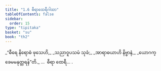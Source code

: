 ```yaml
---
title: "1.6 ဓီရာထေရီဂါထာ"
tableOfContents: false
sidebar:
  order: 15
type: "tipitaka"
basket: "su"
book: "th2"
---
```



<DynamicBreadcrumb />

<Division number="6" book="th2">

<Paragraph number="12" type="verses" book="th2">
_“ဓီရေ နိရောဓံ ဖုသေဟိ,_  
_သညာဝူပသမံ သုခံ;_  
_အာရာဓယာဟိ နိဗ္ဗာနံ,_  
_ယောဂက္ခေမမနုတ္တရန်”တိ._  


</Paragraph>
</Division>

<Paragraph number="13" type="center" book="th2">
…  ဓီရာ ထေရီ… .
</Paragraph>